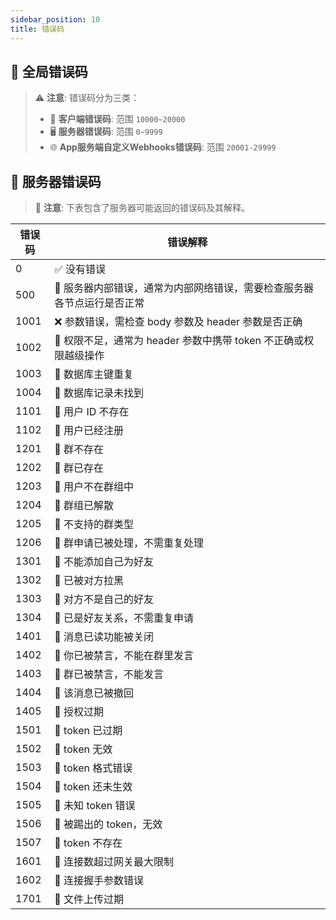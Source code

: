 ```yaml
---
sidebar_position: 10
title: 错误码
---
```


## 🚫 全局错误码

> ⚠️ **注意**: 错误码分为三类：
>
> - 📱 **客户端错误码**: 范围 `10000~20000`
> - 🖥️ **服务器错误码**: 范围 `0~9999`
> - 🌐 **App服务端自定义Webhooks错误码**: 范围 `20001-29999`

## 🚫 服务器错误码

> 🚨 **注意**: 下表包含了服务器可能返回的错误码及其解释。

| **错误码** | **错误解释**                                                        |
|----------|------------------------------------------------------------------|
| 0          | ✅ 没有错误                                                        |
| 500        | 🚨 服务器内部错误，通常为内部网络错误，需要检查服务器各节点运行是否正常 |
| 1001       | ❌ 参数错误，需检查 body 参数及 header 参数是否正确                 |
| 1002       | 🚫 权限不足，通常为 header 参数中携带 token 不正确或权限越级操作   |
| 1003       | 💽 数据库主键重复                                                 |
| 1004       | 🚫 数据库记录未找到                                               |
| 1101       | 🚫 用户 ID 不存在                                                  |
| 1102       | 🚫 用户已经注册                                                    |
| 1201       | 🚫 群不存在                                                       |
| 1202       | 🚫 群已存在                                                       |
| 1203       | 🚫 用户不在群组中                                                  |
| 1204       | 🚫 群组已解散                                                     |
| 1205       | 🚫 不支持的群类型                                                  |
| 1206       | 🚫 群申请已被处理，不需重复处理                                   |
| 1301       | 🚫 不能添加自己为好友                                              |
| 1302       | 🚫 已被对方拉黑                                                    |
| 1303       | 🚫 对方不是自己的好友                                              |
| 1304       | 🚫 已是好友关系，不需重复申请                                      |
| 1401       | 🚫 消息已读功能被关闭                                              |
| 1402       | 🚫 你已被禁言，不能在群里发言                                       |
| 1403       | 🚫 群已被禁言，不能发言                                            |
| 1404       | 🚫 该消息已被撤回                                                  |
| 1405       | 🚫 授权过期                                                       |
| 1501       | 🚫 token 已过期                                                    |
| 1502       | 🚫 token 无效                                                      |
| 1503       | 🚫 token 格式错误                                                  |
| 1504       | 🚫 token 还未生效                                                  |
| 1505       | 🚫 未知 token 错误                                                 |
| 1506       | 🚫 被踢出的 token，无效                                            |
| 1507       | 🚫 token 不存在                                                    |
| 1601       | 🚫 连接数超过网关最大限制                                          |
| 1602       | 🚫 连接握手参数错误                                                |
| 1701       | 🚫 文件上传过期                                                    |
